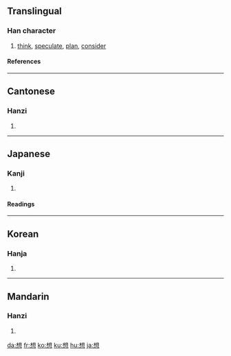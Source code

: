 ==Translingual==
{{Han stroke|[[Image:想-order.gif]]}}
===Han character===
{{Han char|rn=61|rad=心|as=09|sn=13|four=4633<sub>0</sub>|canj=木山心 (DUP)|ids=⿱[[相]][[心]]}}
# [[think]], [[speculate]], [[plan]], [[consider]]
====References====
{{Han ref|kx=0392.260|dkj=10858|dj=0728.100|hdz=42320.110|uh=60F3|ud=24819|bh=B751|bd=46929}}

----

==Cantonese==
===Hanzi===
{{yue-hanzi|jyut=|y=seung2}}
# {{defn|Cantonese}}

----
==Japanese==
===Kanji===
{{ja-kanji|grade=3|rs=心09}}
# {{defn|Japanese}} 
====Readings====
{{ja-readings|on=[[そう]] (sō), [[そ]] (so)|kun=[[おもう]] (omou), [[おもい]] (omoi)}}

----
==Korean==
===Hanja===
{{ko-hanja|hangeul=상|eumhun=|rv=sang|mr=sang|y=sang}}
# {{defn|Korean}}

----
==Mandarin==
===Hanzi===
{{cmn-hanzi|pin=[[xiǎng]] ([[xiang3]])|wg=hsiang<sup>3</sup>}}
# {{defn|Mandarin}}

[[da:想]]
[[fr:想]]
[[ko:想]]
[[ku:想]]
[[hu:想]]
[[ja:想]]